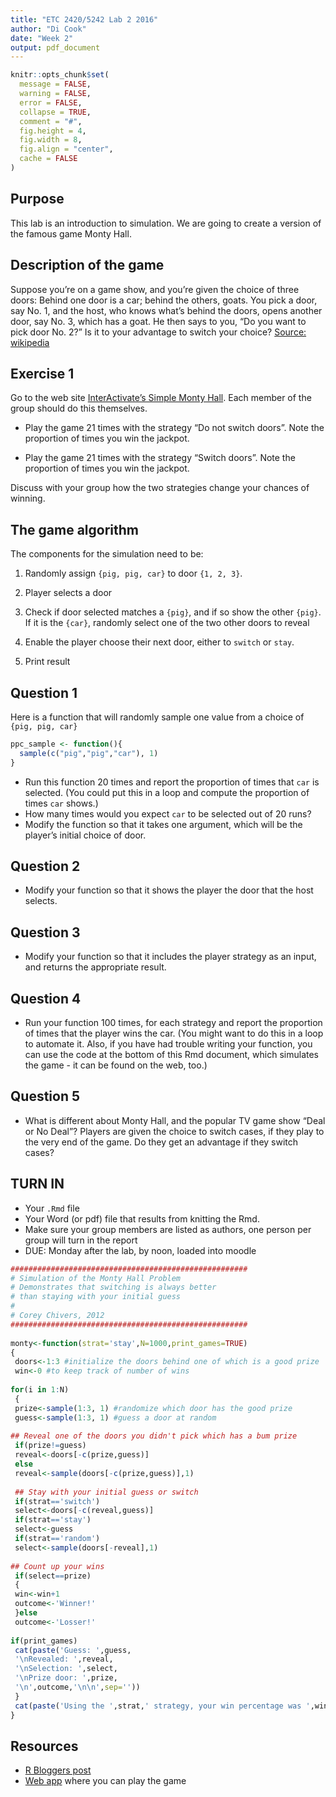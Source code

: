 ```yaml
---
title: "ETC 2420/5242 Lab 2 2016"
author: "Di Cook"
date: "Week 2"
output: pdf_document
---
```


```r
knitr::opts_chunk$set(
  message = FALSE,
  warning = FALSE,
  error = FALSE, 
  collapse = TRUE,
  comment = "#",
  fig.height = 4,
  fig.width = 8,
  fig.align = "center",
  cache = FALSE
)
```

## Purpose

This lab is an introduction to simulation. We are going to create a version of the famous game Monty Hall. 

## Description of the game

Suppose you're on a game show, and you're given the choice of three doors: Behind one door is a car; behind the others, goats. You pick a door, say No. 1, and the host, who knows what's behind the doors, opens another door, say No. 3, which has a goat. He then says to you, "Do you want to pick door No. 2?" Is it to your advantage to switch your choice? [Source: wikipedia](https://en.wikipedia.org/wiki/Monty_Hall_problem)

## Exercise 1

Go to the web site [InterActivate's Simple Monty Hall](http://www.shodor.org/interactivate/activities/SimpleMontyHall/). Each member of the group should do this themselves.

- Play the game 21 times with the strategy "Do not switch doors". Note the proportion of times you win the jackpot.

- Play the game 21 times with the strategy "Switch doors". Note the proportion of times you win the jackpot.

Discuss with your group how the two strategies change your chances of winning.

## The game algorithm

The components for the simulation need to be:

(1) Randomly assign `{pig, pig, car}` to door `{1, 2, 3}`.

(2) Player selects a door

(3) Check if door selected matches a `{pig}`, and if so show the other `{pig}`. If it is the `{car}`, randomly select one of the two other doors to reveal

(4) Enable the player choose their next door, either to `switch` or `stay`.

(5) Print result

## Question 1

Here is a function that will randomly sample one value from a choice of `{pig, pig, car}`

```r
ppc_sample <- function(){
  sample(c("pig","pig","car"), 1)
}
```

- Run this function 20 times and report the proportion of times that `car` is selected. (You could put this in a loop and compute the proportion of times `car` shows.)
- How many times would you expect `car` to be selected out of 20 runs?
- Modify the function so that it takes one argument, which will be the player's initial choice of door. 

## Question 2

- Modify your function so that it shows the player the door that the host selects.

## Question 3

- Modify your function so that it includes the player strategy as an input, and returns the appropriate result.

## Question 4

- Run your function 100 times, for each strategy and report the proportion of times that the player wins the car. (You might want to do this in a loop to automate it. Also, if you have had trouble writing your function, you can use the code at the bottom of this Rmd document, which simulates the game - it can be found on the web, too.)

## Question 5

- What is different about Monty Hall, and the popular TV game show "Deal or No Deal"? Players are given the choice to switch cases, if they play to the very end of the game. Do they get an advantage if they switch cases?

## TURN IN 

- Your `.Rmd` file
- Your Word (or pdf) file that results from knitting the Rmd.
- Make sure your group members are listed as authors, one person per group will turn in the report
- DUE: Monday after the lab, by noon, loaded into moodle


```r
#####################################################
# Simulation of the Monty Hall Problem
# Demonstrates that switching is always better
# than staying with your initial guess
#
# Corey Chivers, 2012
#####################################################
 
monty<-function(strat='stay',N=1000,print_games=TRUE)
{
 doors<-1:3 #initialize the doors behind one of which is a good prize
 win<-0 #to keep track of number of wins
 
for(i in 1:N)
 {
 prize<-sample(1:3, 1) #randomize which door has the good prize
 guess<-sample(1:3, 1) #guess a door at random
 
## Reveal one of the doors you didn't pick which has a bum prize
 if(prize!=guess)
 reveal<-doors[-c(prize,guess)]
 else
 reveal<-sample(doors[-c(prize,guess)],1)
 
 ## Stay with your initial guess or switch
 if(strat=='switch')
 select<-doors[-c(reveal,guess)]
 if(strat=='stay')
 select<-guess
 if(strat=='random')
 select<-sample(doors[-reveal],1)
 
## Count up your wins
 if(select==prize)
 {
 win<-win+1
 outcome<-'Winner!'
 }else
 outcome<-'Losser!'
 
if(print_games)
 cat(paste('Guess: ',guess,
 '\nRevealed: ',reveal,
 '\nSelection: ',select,
 '\nPrize door: ',prize,
 '\n',outcome,'\n\n',sep=''))
 }
 cat(paste('Using the ',strat,' strategy, your win percentage was ',win/N*100,'%\n',sep='')) #Print the win percentage of your strategy
}
```


## Resources


- [R Bloggers post](http://www.r-bloggers.com/monty-hall-by-simulation-in-r/)
- [Web app](http://www.shodor.org/interactivate/activities/SimpleMontyHall/) where you can play the game


